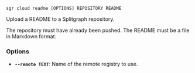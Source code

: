 
```sgr cloud readme [OPTIONS] REPOSITORY README```

Upload a README to a Splitgraph repository.

The repository must have already been pushed. The README must be a file in Markdown format.

### Options

  * **`--remote TEXT`**: Name of the remote registry to use.
